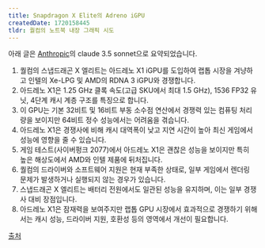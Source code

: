 ```yaml
---
title: Snapdragon X Elite의 Adreno iGPU
createdDate: 1720158445
tldr: 퀄컴의 노트북 내장 그래픽 시도
---
```


아래 글은 [Anthropic](https://anthropic.com)의 claude 3.5 sonnet으로 요약되었습니다.

1. 퀄컴의 스냅드래곤 X 엘리트는 아드레노 X1 iGPU를 도입하여 랩톱 시장을 겨냥하고 인텔의 Xe-LPG 및 AMD의 RDNA 3 iGPU와 경쟁합니다.
2. 아드레노 X1은 1.25 GHz 클록 속도(고급 SKU에서 최대 1.5 GHz), 1536 FP32 유닛, 4단계 캐시 계층 구조를 특징으로 합니다.
3. 이 GPU는 기본 32비트 및 16비트 부동 소수점 연산에서 경쟁력 있는 컴퓨팅 처리량을 보이지만 64비트 정수 성능에서는 어려움을 겪습니다.
4. 아드레노 X1은 경쟁사에 비해 캐시 대역폭이 낮고 지연 시간이 높아 최신 게임에서 성능에 영향을 줄 수 있습니다.
5. 게임 테스트(사이버펑크 2077)에서 아드레노 X1은 괜찮은 성능을 보이지만 특히 높은 해상도에서 AMD와 인텔 제품에 뒤처집니다.
6. 퀄컴의 드라이버와 소프트웨어 지원은 현재 부족한 상태로, 일부 게임에서 렌더링 문제가 발생하거나 실행되지 않는 경우가 있습니다.
7. 스냅드래곤 X 엘리트는 배터리 전원에서도 일관된 성능을 유지하며, 이는 일부 경쟁사 대비 장점입니다.
8. 아드레노 X1은 잠재력을 보여주지만 랩톱 GPU 시장에서 효과적으로 경쟁하기 위해서는 캐시 성능, 드라이버 지원, 호환성 등의 영역에서 개선이 필요합니다.

[출처](https://news.ycombinator.com/item?id=40878222)
